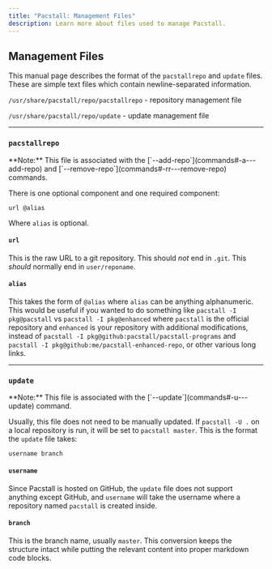 ```yaml
---
title: "Pacstall: Management Files"
description: Learn more about files used to manage Pacstall.
---
```



## Management Files

This manual page describes the format of the `pacstallrepo` and `update` files. These are simple text files which contain newline-separated information.

`/usr/share/pacstall/repo/pacstallrepo` - repository management file

`/usr/share/pacstall/repo/update` - update management file

---

### `pacstallrepo`

<Callout type="info" emoji="✎">
  **Note:** This file is associated with the [`--add-repo`](commands#-a---add-repo) and [`--remove-repo`](commands#-rr---remove-repo) commands.
</Callout>

There is one optional component and one required component:

```
url @alias
```

Where `alias` is optional.

#### `url`

This is the raw URL to a git repository. This should *not* end in `.git`. This *should* normally end in `user/reponame`.

#### `alias`

This takes the form of `@alias` where `alias` can be anything alphanumeric. This would be useful if you wanted to do something like `pacstall -I pkg@pacstall` vs `pacstall -I pkg@enhanced` where `pacstall` is the official repository and `enhanced` is your repository with additional modifications, instead of `pacstall -I pkg@github:pacstall/pacstall-programs` and `pacstall -I pkg@github:me/pacstall-enhanced-repo`, or other various long links.

---

### `update`

<Callout type="info" emoji="✎">
  **Note:** This file is associated with the [`--update`](commands#-u---update) command.
</Callout>

Usually, this file does not need to be manually updated. If `pacstall -U .` on a local repository is run, it will be set to `pacstall master`. This is the format the `update` file takes:

```
username branch
```

#### `username`

Since Pacstall is hosted on GitHub, the `update` file does not support anything except GitHub, and `username` will take the username where a repository named `pacstall` is created inside.

#### `branch`

This is the branch name, usually `master`.
This conversion keeps the structure intact while putting the relevant content into proper markdown code blocks.